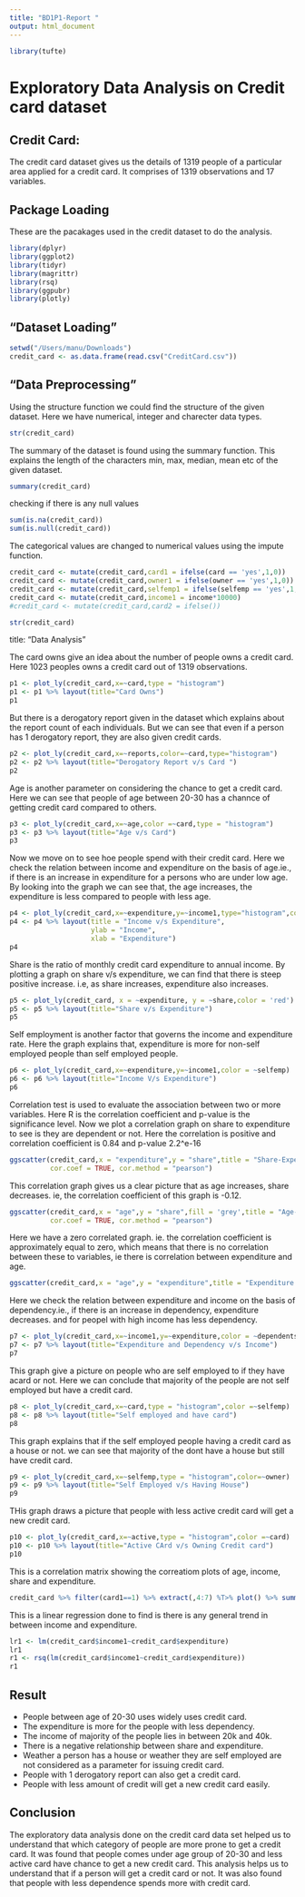 ```yaml
---
title: "BD1P1-Report "
output: html_document
---
```


```r
library(tufte)
```

# Exploratory Data Analysis on Credit card dataset



## Credit Card:
The credit card dataset gives us the details of 1319 people of a particular area applied for a credit card. It comprises of 1319 observations and 17 variables.


## Package Loading
These are the pacakages used in the credit dataset to do the analysis.

```r
library(dplyr)
library(ggplot2)
library(tidyr)
library(magrittr)
library(rsq)
library(ggpubr)
library(plotly)
```


## "Dataset Loading"


```r
setwd("/Users/manu/Downloads")
credit_card <- as.data.frame(read.csv("CreditCard.csv"))
```


## "Data Preprocessing"

Using the structure function we could find the structure of the given dataset.
Here we have numerical, integer and charecter data types.
```r
str(credit_card)
```



The summary of the dataset is found using the summary function. This explains the length of the characters min, max, median, mean etc of the given dataset.
```r
summary(credit_card)
```


checking if there is any null values
```r
sum(is.na(credit_card))
sum(is.null(credit_card))
```



The categorical values are changed to numerical values using the impute function.
```r
credit_card <- mutate(credit_card,card1 = ifelse(card == 'yes',1,0))
credit_card <- mutate(credit_card,owner1 = ifelse(owner == 'yes',1,0))
credit_card <- mutate(credit_card,selfemp1 = ifelse(selfemp == 'yes',1,0))
credit_card <- mutate(credit_card,income1 = income*10000)
#credit_card <- mutate(credit_card,card2 = ifelse())
```


```r
str(credit_card)
```


title: "Data Analysis"




The card owns give an idea about the number of people owns a credit card. Here 1023 peoples owns a credit card out of 1319 observations.
```r
p1 <- plot_ly(credit_card,x=~card,type = "histogram")
p1 <- p1 %>% layout(title="Card Owns")
p1
```
 
 
 
 
But there is a derogatory report given in the dataset which explains about the report count of each individuals. But we can see that even if a person has 1 derogatory report, they are also given credit cards. 
```r
p2 <- plot_ly(credit_card,x=~reports,color=~card,type="histogram")
p2 <- p2 %>% layout(title="Derogatory Report v/s Card ")
p2
```



Age is another parameter on considering the chance to get a credit card. Here we can see that people of age between 20-30 has a channce of getting credit card compared to others.
```r
p3 <- plot_ly(credit_card,x=~age,color =~card,type = "histogram")
p3 <- p3 %>% layout(title="Age v/s Card")
p3
```


Now we move on to see hoe people spend with their credit card.
Here we check the relation between income and expenditure on the basis of age.ie., if there is an increase in expenditure for a persons who are under low age.
By looking into the graph we can see that, the age increases, the expenditure is less compared to people with less age.
```r
p4 <- plot_ly(credit_card,x=~expenditure,y=~income1,type="histogram",color =~age)
p4 <- p4 %>% layout(title = "Income v/s Expenditure",
                    ylab = "Income",
                    xlab = "Expenditure")
p4
```



Share is the ratio of monthly credit card expenditure to annual income.
By plotting a graph on share v/s expenditure, we can find that there is steep positive increase. i.e, as share increases, expenditure also increases.
```r
p5 <- plot_ly(credit_card, x = ~expenditure, y = ~share,color = 'red')
p5 <- p5 %>% layout(title="Share v/s Expenditure")
p5
```


Self employment is another factor that governs the income and expenditure rate. Here the graph explains that, expenditure is more for non-self employed people than self employed people.
```r
p6 <- plot_ly(credit_card,x=~expenditure,y=~income1,color = ~selfemp)
p6 <- p6 %>% layout(title="Income V/s Expenditure")
p6
```

Correlation test is used to evaluate the association between two or more variables. Here R is the correlation coefficient and p-value is the significance level.
Now we plot a correlation graph on share to expenditure to see is they are dependent or not. Here the correlation is positive and correlation coefficient is 0.84 and p-value 2.2^e-16
```r
ggscatter(credit_card,x = "expenditure",y = "share",title = "Share-Expenditure Correlation Graph",add = "reg.line", conf.int = TRUE, 
          cor.coef = TRUE, cor.method = "pearson")
```


This correlation graph gives us a clear picture that as age increases, share decreases. ie, the correlation coefficient of this graph is -0.12.
```r
ggscatter(credit_card,x = "age",y = "share",fill = 'grey',title = "Age-Share Correlation Graph",palette = c('blue','red'),add = "reg.line", conf.int = TRUE, 
          cor.coef = TRUE, cor.method = "pearson")
```



Here we have a zero correlated graph. ie. the correlation coefficient is approximately equal to zero, which means that there is no correlation between these to variables, ie there is correlation between expenditure and age.
```r
ggscatter(credit_card,x = "age",y = "expenditure",title = "Expenditure v/s Age",add = "reg.line", conf.int = TRUE,cor.coef = TRUE, cor.method = "pearson")
```

Here we check the relation between expenditure and income on the basis of dependency.ie., if there is an increase in dependency, expenditure decreases.
and for peopel with high income has less dependency.
```r
p7 <- plot_ly(credit_card,x=~income1,y=~expenditure,color = ~dependents)
p7 <- p7 %>% layout(title="Expenditure and Dependency v/s Income")
p7
```

This graph give a picture on people who are self employed to if they have acard or not. Here we can conclude that majority of the people are not self employed but have a credit card.
```r
p8 <- plot_ly(credit_card,x=~card,type = "histogram",color =~selfemp)
p8 <- p8 %>% layout(title="Self employed and have card")
p8
```


This graph explains that if the self employed people having a credit card as a house or not. we can see that majority of the dont have a house but still have credit card.
```r
p9 <- plot_ly(credit_card,x=~selfemp,type = "histogram",color=~owner)
p9 <- p9 %>% layout(title="Self Employed v/s Having House")
p9
```
THis graph draws a picture that people with less active credit card will get a new credit card.
```r
p10 <- plot_ly(credit_card,x=~active,type = "histogram",color =~card)
p10 <- p10 %>% layout(title="Active CArd v/s Owning Credit card")
p10
```


This is a correlation matrix showing the correatiom plots of age, income, share and expenditure.
```r
credit_card %>% filter(card1==1) %>% extract(,4:7) %T>% plot() %>% summary()
```

This is a linear regression done to find is there is any general trend in between income and expenditure.
```r
lr1 <- lm(credit_card$income1~credit_card$expenditure)
lr1
r1 <- rsq(lm(credit_card$income1~credit_card$expenditure))
r1
```

## Result
* People between age of 20-30 uses widely uses credit card.
* The expenditure is more for the people with less dependency.
* The income of majority of the people lies in between 20k and 40k.
* There is a negative relationship between share and expenditure.
* Weather a person has a house or weather they are self employed are not considered as a parameter for issuing credit card.
* People with 1 derogatory report can also get a credit card. 
* People with less amount of credit will get a new credit card easily.

## Conclusion

The exploratory data analysis done on the credit card data set helped us to understand that which category of people are more prone to get a credit card. It was found that people comes under age group of 20-30 and less active card have chance to get a new credit card. This analysis helps us to understand that if a person will get a credit card or not. It was also found that people with less dependence spends more with credit card. 
